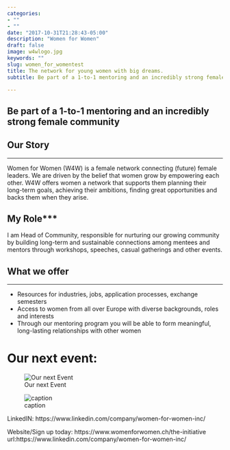```yaml
---
categories:
- ""
- ""
date: "2017-10-31T21:28:43-05:00"
description: "Women for Women"
draft: false 
image: w4wlogo.jpg
keywords: ""
slug: women_for_womentest
title: The network for young women with big dreams.
subtitle: Be part of a 1-to-1 mentoring and an incredibly strong female community

---
```




## Be part of a 1-to-1 mentoring and an incredibly strong female community

## Our Story
***

Women for Women (W4W) is a female network connecting (future) female leaders. We are driven by the belief that women grow by empowering each other. W4W offers women a network that supports them planning their long-term goals, achieving their ambitions, finding great opportunities and backs them when they arise.


## My Role***

I am Head of Community, responsible for nurturing our growing community by building long-term and sustainable connections among mentees and mentors through workshops, speeches, casual gatherings and other events.


## What we offer
***

- Resources for industries, jobs, application processes, exchange semesters
- Access to women from all over Europe with diverse backgrounds, roles and interests
- Through our mentoring program you will be able to form meaningful, long-lasting relationships with other women

# Our next event:
![Our next Event](C:/Users/xenia/OneDrive/Desktop/my_beautiful_webiste/static/img/blogs/w4wevent.jpg)


![caption](C:/Users/xenia/OneDrive/Desktop/my_beautiful_webiste/static/img/blogs/w4w2.jpg)




LinkedIN: https://www.linkedin.com/company/women-for-women-inc/

Website/Sign up today: https://www.womenforwomen.ch/the-initiative
url:https://www.linkedin.com/company/women-for-women-inc/









